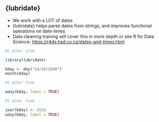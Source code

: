 

## {lubridate}

-   We work with [a LOT of dates]{.emphasized}
-   [{lubridate}]{.emphasized} helps parse dates from strings, and improves functional operations on date-times
-   Data cleaning training will cover this in more depth or see R for Data Science: <https://r4ds.had.co.nz/dates-and-times.html>

```r
#| echo: true

library(lubridate)

bday <- dmy("14/10/1940")
month(bday)
```

```r
#| echo: true

wday(bday, label = TRUE)
```

```r
#| echo: true

year(bday) <- 2016
wday(bday, label = TRUE)
```


